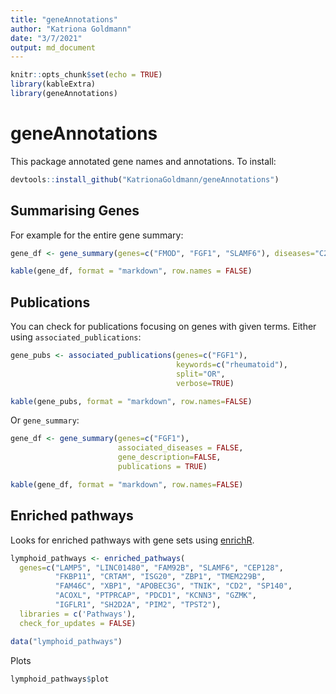 ```yaml
---
title: "geneAnnotations"
author: "Katriona Goldmann"
date: "3/7/2021"
output: md_document
---
```


```r
knitr::opts_chunk$set(echo = TRUE)
library(kableExtra)
library(geneAnnotations)
```


# geneAnnotations

This package annotated gene names and annotations. To install: 

```r
devtools::install_github("KatrionaGoldmann/geneAnnotations")
```

## Summarising Genes

For example for the entire gene summary: 

```r
gene_df <- gene_summary(genes=c("FMOD", "FGF1", "SLAMF6"), diseases="C20")
```


```r
kable(gene_df, format = "markdown", row.names = FALSE)
```


## Publications

You can check for publications focusing on genes with given terms. Either 
using `associated_publications`:

```r
gene_pubs <- associated_publications(genes=c("FGF1"), 
                                     keywords=c("rheumatoid"), 
                                     split="OR", 
                                     verbose=TRUE)

kable(gene_pubs, format = "markdown", row.names=FALSE)
```


Or `gene_summary`: 

```r
gene_df <- gene_summary(genes=c("FGF1"), 
                        associated_diseases = FALSE,
                        gene_description=FALSE, 
                        publications = TRUE)

kable(gene_df, format = "markdown", row.names=FALSE)
```

## Enriched pathways

Looks for enriched pathways with gene sets using [enrichR](https://maayanlab.cloud/Enrichr/).

```r
lymphoid_pathways <- enriched_pathways(
  genes=c("LAMP5", "LINC01480", "FAM92B", "SLAMF6", "CEP128",
          "FKBP11", "CRTAM", "ISG20", "ZBP1", "TMEM229B",
          "FAM46C", "XBP1", "APOBEC3G", "TNIK", "CD2", "SP140",
          "ACOXL", "PTPRCAP", "PDCD1", "KCNN3", "GZMK",
          "IGFLR1", "SH2D2A", "PIM2", "TPST2"),
  libraries = c('Pathways'),
  check_for_updates = FALSE)
```

```r
data("lymphoid_pathways")
```

Plots

```r
lymphoid_pathways$plot
```